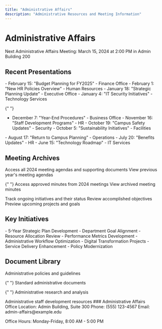 ```yaml
---
title: "Administrative Affairs"
description: "Administrative Resources and Meeting Information"
---
```


# Administrative Affairs

<Info>
  Next Administrative Affairs Meeting: March 15, 2024 at 2:00 PM in Admin
  Building 200
</Info>

## Recent Presentations

<AccordionGroup>
  <Accordion icon="calendar" title="Spring 2024">
    - February 15: "Budget Planning for FY2025" - Finance Office - February 1:
    "New HR Policies Overview" - Human Resources - January 18: "Strategic
    Planning Update" - Executive Office - January 4: "IT Security Initiatives" -
    Technology Services
  </Accordion>

{" "}
<Accordion icon="calendar" title="Fall 2023">
  - December 7: "Year-End Procedures" - Business Office - November 16: "Staff
  Development Programs" - HR - October 19: "Campus Safety Updates" - Security -
  October 5: "Sustainability Initiatives" - Facilities
</Accordion>

  <Accordion icon="calendar" title="Summer 2023">
    - August 17: "Return to Campus Planning" - Operations - July 20: "Benefits
    Updates" - HR - June 15: "Technology Roadmap" - IT Services
  </Accordion>
</AccordionGroup>

## Meeting Archives

<Tabs>
  <Tab title="Agendas">
    <CardGroup>
      <Card title="2024 Agendas" icon="file-lines">
        Access all 2024 meeting agendas and supporting documents
      </Card>
      <Card title="2023 Agendas" icon="file-lines">
        View previous year's meeting agendas
      </Card>
    </CardGroup>
  </Tab>

{" "}
<Tab title="Minutes">
  <CardGroup>
    <Card title="2024 Minutes" icon="file-text">
      Access approved minutes from 2024 meetings
    </Card>
    <Card title="2023 Minutes" icon="file-text">
      View archived meeting minutes
    </Card>
  </CardGroup>
</Tab>

  <Tab title="Action Items">
    <Steps>
      <Step title="Current Items">
        Track ongoing initiatives and their status
      </Step>
      <Step title="Completed Items">Review accomplished objectives</Step>
      <Step title="Future Planning">Preview upcoming projects and goals</Step>
    </Steps>
  </Tab>
</Tabs>

## Key Initiatives

<AccordionGroup>
  <Accordion icon="bullseye" title="Strategic Planning">
    - 5-Year Strategic Plan Development - Department Goal Alignment - Resource
    Allocation Review - Performance Metrics Development
  </Accordion>

  <Accordion icon="chart-line" title="Process Improvement">
    - Administrative Workflow Optimization - Digital Transformation Projects -
    Service Delivery Enhancement - Policy Modernization
  </Accordion>
</AccordionGroup>

## Document Library

<CardGroup>
  <Card title="Policies & Procedures" icon="book">
    Administrative policies and guidelines
  </Card>

{" "}
<Card title="Forms & Templates" icon="file">
  Standard administrative documents
</Card>

{" "}
<Card title="Reports & Studies" icon="chart-bar">
  Administrative research and analysis
</Card>

  <Card title="Training Materials" icon="graduation-cap">
    Administrative staff development resources
  </Card>
</CardGroup>

<Note>
### Administrative Affairs Office
Location: Admin Building, Suite 300  
Phone: (555) 123-4567  
Email: admin-affairs@example.edu

Office Hours: Monday-Friday, 8:00 AM - 5:00 PM

</Note>
